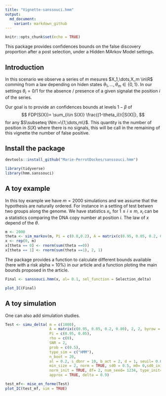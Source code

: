 ```yaml
---
title: "Vignette-sanssouci.hmm"
output:
  md_document:
    variant: markdown_github
---
```


```r
knitr::opts_chunk$set(echo = TRUE)
```

This package provides confidences bounds on the false discovery proportion after a post selection, under a Hidden MArkov Model settings. 

## Introduction
In this scenario we observe a series of $m$ mesures  $X_1,\dots,X_m \in\R$ comming from a law depending on hiden states $\theta_1,\dots,\theta_m\in\{0,1\}$.
In our settings  $\theta_i=0/1$ for the absence / presence of a given \og signal\fg at the position  $i$ of the series. 

Our goal is to provide an confidences  bounds at levels $1 - \beta$ of 
$$
FDP(S(X))= \sum_{i\in S(X)} \frac{(1-\theta_i)}{|S(X)|},
$$
for any $S\subseteq \Nm:=\{1,\dots,m\}$. 
This quantity is the number of position in $S(X)$ where there is no signals, this will be call in the remaining of this vignette the number of false positive. 



## Install the package 

```r
devtools::install_github("Marie-PerrotDockes/sanssouci.hmm")
```

```r
library(tidyverse)
library(hmm.sanssouci)
```


## A toy  example


In this toy example we have $m = 2000$ simulations and we assume that the  hypothesis are naturally ordered. 
For instance in a setting of test betwen two groups along the genome. 
We have statistics $x_i$, for $1 \leq i \leq m$, $x_i$ can be a statistics comparing the DNA copy number at position $i$. 
The law of $x$ depend of the $\theta$. 

```r
m <- 2000
theta <- sim_markov(m, Pi = c(0.8,0.2), A = matrix(c(0.95, 0.05, 0.2, 0.80), 2, 2, byrow = T))
x <- rep(0, m)
x[theta == 0] <- rnorm(sum(theta ==0))
x[theta == 1] <- rnorm(sum(theta ==1), 2, 1)
```


The package provides a function to calculate different bounds available (here with a risk alpha = 10\%) in our article and a function ploting the main bounds proposed in the article. 


```r

Final <- sanssouci.hmm(x, al= 0.1, sel_function = Selection_delta) 

plot_IC(Final)

```



## A toy simulation 

One can also add simulation studies. 

```r
Test <- simu_delta( m = c(1000),
                    A = matrix(c(0.95, 0.05, 0.2, 0.80), 2, 2, byrow = T),
                    Pi = c(0.95, 0.05),
                    rho = c(0),
                    SNR = 2,
                    prob = c(0.5),
                    type_sim = c("HMM"),
                    n_boot = 20,
                    al = 0.2, s_dbnr = 10, b_act = 2, d = 1, seuil= 0.05,
                    min_size = 2, norm = TRUE, sd0 = 0.5, m0= 0,sd0_init = 0.5, m0_init= 0,
                    norm_init = TRUE, df= 2, num_seed= 1234, type_init="given", f0_known=TRUE,
                    approx = TRUE, delta = 0.9)

test_mf<- mise_en_forme(Test)
plot_IC(test_mf, sim = TRUE)

```


